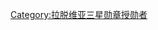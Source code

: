 {{Commonscat|Recipients of the Order of the Three Stars, 2nd Class}}

[[Category:拉脱维亚三星勋章授勋者|Category:拉脱维亚三星勋章授勋者]]